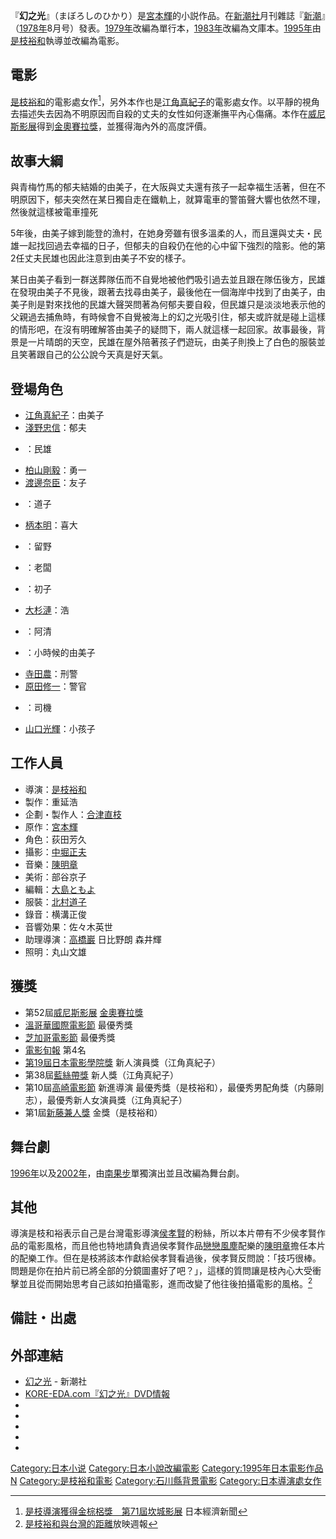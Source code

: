 {{Infobox film
| name           =  幻之光
| original_name  = {{lang|ja|幻の光}}<br />Maborosi
| image          = 
| border         = 
| caption        = 
| director       = [[是枝裕和|是枝裕和]]
| producer       = 
| writer         = 
| screenplay     = 
| story          = 
| narrator       = 
| starring       = [[江角真紀子|江角真紀子]]<br />[[淺野忠信|淺野忠信]]<br />[[內藤剛志|內藤剛志]]
| music          = [[陳明章|陳明章]]
| cinematography = 中堀正夫
| editing        = 大島ともよ
| studio         = 
| distributor    = 
| released       =  {{Film date|1995|12|9|日本}}
| country        = 日本
| language       = 日語
| budget         = 
| gross          = 
| 中國大陸片名 = 
| 香港片名 = 
| 澳門片名 = 
| 台灣片名 = 幻之光
| 新馬片名 = 
| 官方網站 = 
}}

『'''幻之光'''』（まぼろしのひかり）是[[宮本輝|宮本輝]]的小説作品。在[[新潮社|新潮社]]月刊雜誌『[[新潮|新潮]]』（[[1978年|1978年]]8月号）發表。[[1979年|1979年]]改編為單行本，[[1983年|1983年]]改編為文庫本。[[1995年|1995年]]由[[是枝裕和|是枝裕和]]執導並改編為電影。

==電影==
[[是枝裕和|是枝裕和]]的電影處女作<ref>[https://id.nikkei.com/lounge/auth/password/proxy/post_response.seam?cid=1360874 是枝導演獲得金棕梠獎　第71屆坎城影展 ] {{Wayback|url=https://id.nikkei.com/lounge/auth/password/proxy/post_response.seam?cid=1360874 |date=20220330032342 }}日本經濟新聞</ref>，另外本作也是[[江角真紀子|江角真紀子]]的電影處女作。以平靜的視角去描述失去因為不明原因而自殺的丈夫的女性如何逐漸撫平內心傷痛。本作在[[威尼斯影展|威尼斯影展]]得到[[金奧賽拉獎|金奧賽拉獎]]，並獲得海內外的高度評價。

==故事大綱==
與青梅竹馬的郁夫結婚的由美子，在大阪與丈夫還有孩子一起幸福生活著，但在不明原因下，郁夫突然在某日獨自走在鐵軌上，就算電車的警笛聲大響也依然不理，然後就這樣被電車撞死

5年後，由美子嫁到能登的漁村，在她身旁雖有很多溫柔的人，而且還與丈夫・民雄一起找回過去幸福的日子，但郁夫的自殺仍在他的心中留下強烈的陰影。他的第2任丈夫民雄也因此注意到由美子不安的樣子。

某日由美子看到一群送葬隊伍而不自覺地被他們吸引過去並且跟在隊伍後方，民雄在發現由美子不見後，跟著去找尋由美子，最後他在一個海岸中找到了由美子，由美子則是對來找他的民雄大聲哭問著為何郁夫要自殺，但民雄只是淡淡地表示他的父親過去捕魚時，有時候會不自覺被海上的幻之光吸引住，郁夫或許就是碰上這樣的情形吧，在沒有明確解答由美子的疑問下，兩人就這樣一起回家。故事最後，背景是一片晴朗的天空，民雄在屋外陪著孩子們遊玩，由美子則換上了白色的服裝並且笑著跟自己的公公說今天真是好天氣。

==登場角色==
*[[江角真紀子|江角真紀子]]：由美子
*[[淺野忠信|淺野忠信]]：郁夫
*{{lj|内藤剛志}}：民雄
*[[柏山剛毅|柏山剛毅]]：勇一
*[[渡邊奈臣|渡邊奈臣]]：友子
*{{lj|木內綠|木内みどり}}：道子
*[[柄本明|柄本明]]：喜大
*{{lj|櫻睦子|桜むつ子}}：留野
*{{lj|赤井英和}}：老闆
*{{lj|市田浩美|市田ひろみ}}：初子
*[[大杉漣|大杉漣]]：浩
*{{lj|橋本菊子}}：阿清
*{{lj|吉野紗香}}：小時候的由美子
*[[寺田農|寺田農]]：刑警
*[[原田修一|原田修一]]：警官
*{{lj|井之上隆志}}：司機
*[[山口光輝|山口光輝]]：小孩子

==工作人員==
*導演：[[是枝裕和|是枝裕和]]
*製作：重延浩
*企劃・製作人：[[合津直枝|合津直枝]]
*原作：[[宮本輝|宮本輝]]
*角色：荻田芳久
*攝影：[[中堀正夫|中堀正夫]]
*音樂：[[陳明章|陳明章]]
*美術：部谷京子 
*編輯：[[大島ともよ|大島ともよ]]
*服裝：[[北村道子|北村道子]]
*錄音：横溝正俊
*音響効果：佐々木英世
*助理導演：[[高橋巖|高橋巖]] 日比野朗 森井輝
*照明：丸山文雄

==獲獎==
*第52屆[[威尼斯影展|威尼斯影展]] [[金奧賽拉獎|金奧賽拉獎]]
*[[溫哥華國際電影節|溫哥華國際電影節]] 最優秀獎
*[[芝加哥電影節|芝加哥電影節]] 最優秀獎
*[[電影旬報|電影旬報]] 第4名
*[[第19屆日本電影學院獎|第19屆日本電影學院獎]] 新人演員獎（江角真紀子）
*第38屆[[藍絲帶獎_(電影)|藍絲帶獎]] 新人獎（江角真紀子）
*第10屆[[高崎電影節|高崎電影節]] 新進導演 最優秀獎（是枝裕和），最優秀男配角獎（内藤剛志），最優秀新人女演員獎（江角真紀子）
*第1屆[[新藤兼人獎|新藤兼人獎]] 金獎（是枝裕和）

== 舞台劇 ==
[[1996年|1996年]]以及[[2002年|2002年]]，由[[南果步|南果步]]單獨演出並且改編為舞台劇。

== 其他 ==
導演是枝和裕表示自己是台灣電影導演[[侯孝賢|侯孝賢]]的粉絲，所以本片帶有不少侯孝賢作品的電影風格，而且他也特地請負責過侯孝賢作品[[戀戀風塵|戀戀風塵]]配樂的[[陳明章|陳明章]]擔任本片的配樂工作。但在是枝將該本作獻給侯孝賢看過後，侯孝賢反問說：「技巧很棒。問題是你在拍片前已將全部的分鏡圖畫好了吧？」，這樣的質問讓是枝內心大受衝擊並且從而開始思考自己該如拍攝電影，進而改變了他往後拍攝電影的風格。<ref>[http://www.funscreen.com.tw/feature.asp?FE_NO=1810 是枝裕和與台灣的距離]放映週報</ref>

== 備註・出處 ==
{{Reflist}}

==外部連結==
*[https://www.shinchosha.co.jp/book/130701/ 幻之光] {{Wayback|url=https://www.shinchosha.co.jp/book/130701/ |date=20160308062746 }} - 新潮社
*[http://www.kore-eda.com/misc/maboroshi_dvd.htm KORE-EDA.com『幻之光』DVD情報] {{Wayback|url=http://www.kore-eda.com/misc/maboroshi_dvd.htm |date=20200919074801 }}
* {{jmdb title|1995|ds003140|幻之光}}
* {{Allcinema title|152724|幻之光}}
* {{Kinejun title|27986|幻之光}}
* {{Amg movie|135780|Maborosi}}
* {{IMDb title|0113725|Maborosi}}

{{是枝裕和|state=expanded}}

[[Category:日本小说|Category:日本小说]]
[[Category:日本小說改編電影|Category:日本小說改編電影]]
[[Category:1995年日本電影作品|Category:1995年日本電影作品]]
[[Category:日本劇情片|N]]
[[Category:是枝裕和電影|Category:是枝裕和電影]]
[[Category:石川縣背景電影|Category:石川縣背景電影]]
[[Category:日本導演處女作|Category:日本導演處女作]]